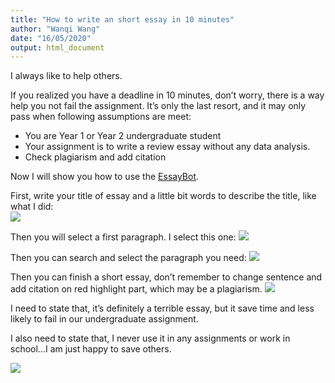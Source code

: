 ```yaml
---
title: "How to write an short essay in 10 minutes"
author: "Wanqi Wang"
date: "16/05/2020"
output: html_document
---
```


I always like to help others. 

If you realized you have a deadline in 10 minutes, don't worry, there is a way help you not fail the assignment. It's only the last resort, and it may only pass when following assumptions are meet:

 - You are Year 1 or Year 2 undergraduate student
 - Your assignment is to write a review essay without any data analysis.
 - Check plagiarism and add citation
 
Now I will show you how to use the [EssayBot](https://www.essaybot.com).

First, write your title of essay and a little bit words to describe the title, like what I did:  
![](C:/Users/Wanqi/Desktop/github/blog/image/eb1.PNG)

Then you will select a first paragraph. I select this one:
![](C:/Users/Wanqi/Desktop/github/blog/image/eb3.PNG)

Then you can search and select the paragraph you need:
![](C:/Users/Wanqi/Desktop/github/blog/image/eb2.PNG)

Then you can finish a short essay, don't remember to change sentence and add citation on red highlight part, which may be a plagiarism.
![](C:/Users/Wanqi/Desktop/github/blog/image/eb4.PNG)

I need to state that, it's definitely a terrible essay, but it save time and less likely to fail in our undergraduate assignment. 

I also need to state that, I never use it in any assignments or work in school...I am just happy to save others. 

![](C:/Users/Wanqi/Desktop/github/blog/image/eb5.jpg)

